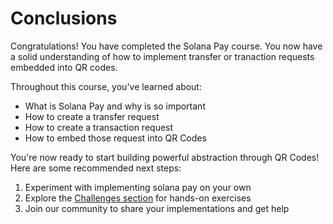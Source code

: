 
# Conclusions

Congratulations! You have completed the Solana Pay course. You now have a solid understanding of how to implement transfer or tranaction requests embedded into QR codes.

<ArticleSection name="What you've learned" id="what-you-learned" level="h2" />

Throughout this course, you've learned about:
- What is Solana Pay and why is so important
- How to create a transfer request
- How to create a transaction request
- How to embed those request into QR Codes

<ArticleSection name="Next Steps" id="next-steps" level="h2" />

You're now ready to start building powerful abstraction through QR Codes! Here are some recommended next steps:

1. Experiment with implementing solana pay on your own
2. Explore the [Challenges section](/en/challenges) for hands-on exercises
3. Join our community to share your implementations and get help